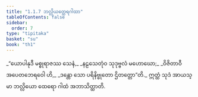 ```yaml
---
title: "1.1.7 ဘလ္လိယတ္ထေရဂါထာ"
tableOfContents: false
sidebar:
  order: 7
type: "tipitaka"
basket: "su"
book: "th1"
---
```



<DynamicBreadcrumb />

<Division number="7" book="th1" e="ch" v="19" p="221">

<Paragraph number="17" type="verses" book="th1">
_“ယောပါနုဒီ မစ္စုရာဇဿ သေနံ,_  
_နဠသေတုံဝ သုဒုဗ္ဗလံ မဟောဃော;_  
_ဝိဇိတာဝီ အပေတဘေရဝေါ ဟိ,_  
_ဒန္တော သော ပရိနိဗ္ဗုတော ဌိတတ္တော”တိ._  

</Paragraph>

<Paragraph number="18" book="th1">
ဣတ္ထံ သုဒံ အာယသ္မာ ဘလ္လိယော ထေရော ဂါထံ အဘာသိတ္ထာတိ.
</Paragraph>
</Division>